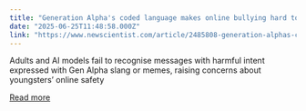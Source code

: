 ```yaml
---
title: "Generation Alpha's coded language makes online bullying hard to detect"
date: "2025-06-25T11:48:58.000Z"
link: "https://www.newscientist.com/article/2485808-generation-alphas-coded-language-makes-online-bullying-hard-to-detect/?utm_campaign=RSS%7CNSNS&utm_source=NSNS&utm_medium=RSS&utm_content=technology"
---
```


Adults and AI models fail to recognise messages with harmful intent expressed with Gen Alpha slang or memes, raising concerns about youngsters’ online safety

[Read more](https://www.newscientist.com/article/2485808-generation-alphas-coded-language-makes-online-bullying-hard-to-detect/?utm_campaign=RSS%7CNSNS&utm_source=NSNS&utm_medium=RSS&utm_content=technology)
